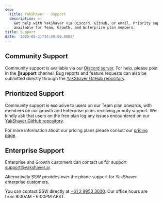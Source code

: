 ```yaml
---
seo:
  title: YakShaver - Support
  description: >-
    Get help with YakShaver via Discord, GitHub, or email. Priority support is
    available for Team, Growth, and Enterprise plan members.
title: Support
date: '2025-05-21T14:00:00.000Z'
---
```


## Community Support

Community support is available via our [Discord server](https://discord.com/invite/Jp9dyxKFjR). For help, please post in the **💬support** channel.
Bug reports and feature requests can also  be submitted directly through the [YakShaver GitHub repository](https://github.com/SSWConsulting/SSW.Yakshaver).

## Prioritized Support

Community support is exclusive to users on our Team plan onwards, with members on our growth and Enterprise plans receiving priority support.
We kindly ask that users on the free plan log any issues encountered on our [YakShaver GitHub repository](https://github.com/SSWConsulting/SSW.Yakshaver).

For more information about our pricing plans please consult our  [pricing page](/pricing).

## Enterprise Support

Enterprise and Growth customers can contact us for support [support@yakshaver.ai](mailto\:support@yakshaver.ai).

Alternatively SSW provides over the phone support for YakShaver enterprise customers.

You can contact SSW directly at [+61 2 9953 3000](tel:+61299533000). Our office hours are from 9:00AM - 6:00PM AEST.
